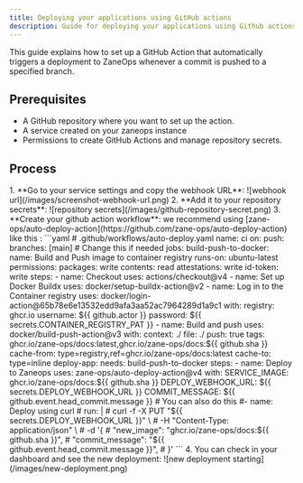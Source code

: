 ```yaml
---
title: Deploying your applications using GitHub actions
description: Guide for deploying your applications using Github actions
---
```




This guide explains how to set up a GitHub Action that automatically triggers a deployment 
to ZaneOps whenever a commit is pushed to a specified branch.

## Prerequisites

- A GitHub repository where you want to set up the action.
- A service created on your zaneops instance
- Permissions to create GitHub Actions and manage repository secrets.

## Process

<Steps>
1. **Go to your service settings and copy the webhook URL**:
    ![webhook url](/images/screenshot-webhook-url.png)
2. **Add it to your repository secrets**:
    ![repository secrets](/images/github-repository-secret.png)
3. **Create your github action workflow**: we recommend using [zane-ops/auto-deploy-action](https://github.com/zane-ops/auto-deploy-action) like this :
    ```yaml
    # .github/workflows/auto-deploy.yaml
    name: ci
    on:
        push:
            branches: [main] # Change this if needed
    jobs:
        build-push-to-docker:
            name: Build and Push image to container registry
            runs-on: ubuntu-latest
            permissions:
                packages: write
                contents: read
                attestations: write
                id-token: write
            steps:
                - name: Checkout
                  uses: actions/checkout@v4
                - name: Set up Docker Buildx
                  uses: docker/setup-buildx-action@v2
                - name: Log in to the Container registry
                  uses: docker/login-action@65b78e6e13532edd9afa3aa52ac7964289d1a9c1
                      with:
                          registry: ghcr.io
                          username: ${{ github.actor }}
                          password: ${{ secrets.CONTAINER_REGISTRY_PAT }}
                - name: Build and push
                  uses: docker/build-push-action@v3
                  with:
                      context: ./
                      file: ./
                      push: true
                      tags: ghcr.io/zane-ops/docs:latest,ghcr.io/zane-ops/docs:${{ github.sha }}
                      cache-from: type=registry,ref=ghcr.io/zane-ops/docs:latest
                      cache-to: type=inline
        deploy-app:
            needs: build-push-to-docker
            steps:
                - name: Deploy to Zaneops
                  uses: zane-ops/auto-deploy-action@v4
                  with:
                      SERVICE_IMAGE: ghcr.io/zane-ops/docs:${{ github.sha }}
                      DEPLOY_WEBHOOK_URL: ${{ secrets.DEPLOY_WEBHOOK_URL }}
                      COMMIT_MESSAGE: ${{ github.event.head_commit.message }}
                # You can also do this 
                #- name: Deploy using curl
                #  run: |
                #    curl -f -X PUT "${{ secrets.DEPLOY_WEBHOOK_URL }}" \
                #       -H "Content-Type: application/json" \
                #       -d '{
                #           "new_image": "ghcr.io/zane-ops/docs:${{ github.sha }}",
                #           "commit_message": "${{ github.event.head_commit.message }}",
                #           }'
    ```
4. You can check in your dashboard and see the new deployment: 
    ![new deployment starting](/images/new-deployment.png)

</Steps>